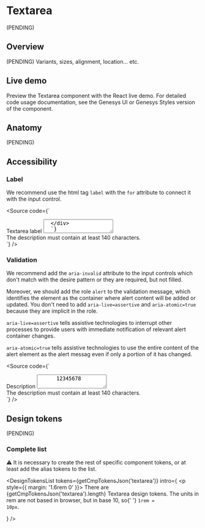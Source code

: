 


<Meta of={Stories} />

# Textarea

(PENDING)

## Overview

(PENDING) Variants, sizes, alignment, location... etc.

## Live demo

Preview the Textarea component with the React live demo. For detailed code usage
documentation, see the Genesys UI or Genesys Styles version of the component.

<Canvas of={Stories.Example} />
<Controls of={Stories.Example} />

<section className="mrow">
  <div className="mcol-12 mcol-sm-6">
    <CardReact url="https://devoinc.github.io/genesys-ui/?path=/docs/components-form-input--docs" />
  </div>
  <div className="mcol-12 mcol-sm-6">
    <CardHtml url="https://gitlab.devotools.com/engineering/quvis/genesys-styles" />
  </div>
</section>

## Anatomy

(PENDING)

## Accessibility

### Label

We recommend use the html tag `label` with the `for` attribute to connect it with the input control.

<Source
  code={`
  <div class="form__field">
    <label for="textarea-id-acc-1" class="label">
      Textarea label
    </label>
    <textarea
      id="textarea-id-acc-1"
      class="textarea"
      type="text"
      placeholder="Textarea placeholder..."
    />
  </div>
  `}
/>

#### Wrapping with label

Other accessible alternative (but not recommended) is wrapping the field with a `label` and replace that with an `span`.
It's an option when it's not possible to assign an `id` to the input to use in the attribute `for` of the `label`.

<Source
  code={`
  <label class="form__field">
    <span class="label">Textarea label</span>
    <textarea class="textarea" placeholder="Textarea placeholder..." />
  </label>
  `}
/>

#### Hiding label

We always recommend use a visible label connected with the input control, but sometimes we need to hide it because
of space or design reasons. In these cases we maintain the label text, but hiding it by styles, remaining accessible
for assistive technologies.

<Source
  code={`
  <div class="form__field">
    <label for="textarea-id-acc-2" class="label label--hide">
      Textarea label
    </label>
    <textarea
      id="textarea-id-acc-2"
      class="textarea"
      placeholder="Textarea placeholder..."
    />
  </div>
  `}
/>

#### aria-label or aria-labelledby

If it's not possible to add a label text we can use the attributes `aria-label`, `aria-labelledby` or `title`
in the input control, but it's not 100% supported by all the assistive technologies.

<Source
  code={`
  <div class="form__field">
    <textarea
      id="textarea-id-acc-2"
      class="textarea"
      aria-label="Textarea label"
      placeholder="Textarea placeholder..."
    />
  </div>
  `}
/>

Finally, do not use placeholders as a replacement for a label. There are various accessibility issues with this approach.

### Required

We recommend inform about which are the required fields in a form with a visual or textual mark.
Moreover, you must add the attribute `required` to the input control. You can add
`aria-required=true` too, but in many cases, the assistive technology information will be redundant.

<Source
  code={`
  <div class="form__field form__field--required">
    <label for="textarea-id-required" class="label">
      Required field
    </label>
    <textarea
      class="textarea"
      id="textarea-id-required"
      placeholder="Textarea placeholder..."
      required
    />
  </div>
  `}
/>

### Connecting help and validation messages

To connect our inputs with the helper and validation messages we recommend use the `aria-describedby` attribute.

<Source
  code={`
  <div class="form">
    <div class="form__field">
      <label for="textarea-id-helper" class="label">
        Textarea label
      </label>
      <textarea
        aria-describedby="textarea-id-helper-message"
        id="textarea-id-helper"
        class="textarea"
        placeholder="Textarea placeholder..."
      />
      <div class="form__helper" id="textarea-id-helper-message">
        Bits of moving fluff Drake Equation descended from astronomers cosmic
        fugue Vangelis
      </div>
    </div>
    <div class="form__field form__field--error">
      <label for="textarea-id-error" class="label">
        Description
      </label>
      <textarea
        aria-describedby="textarea-id-error-message"
        aria-invalid="true"
        id="textarea-id-error"
        class="textarea"
        placeholder="Enter the description..."
      >
        12345678
      </textarea>
      <div class="form__validation" id="textarea-id-error-message">
        The description must contain at least 140 characters.
      </div>
    </div>
  </div>
  `}
/>

### Validation

We recommend add the `aria-invalid` attribute to the input controls which don't match with the desire pattern
or they are required, but not filled.

Moreover, we should add the role `alert` to the validation message, which identifies the element as
the container where alert content will be added or updated. You don't need to add `aria-live=assertive` and
`aria-atomic=true` because they are implicit in the role.

`aria-live=assertive` tells assistive technologies to interrupt other processes to provide users with
immediate notification of relevant alert container changes.

`aria-atomic=true` tells assistive technologies to use the entire content of the alert element as the alert messag
even if only a portion of it has changed.

<Source
  code={`
  <div class="form__field form__field--error">
    <label for="textarea-id-error" class="label">
      Description
    </label>
    <textarea
      aria-describedby="textarea-id-error-message"
      aria-invalid="true"
      id="textarea-id-error"
      class="textarea"
      placeholder="Enter the description..."
    >
      12345678
    </textarea>
    <div role="alert" class="form__validation" id="textarea-id-error-message">
      The description must contain at least 140 characters.
    </div>
  </div>
  `}
/>

## Design tokens

(PENDING)

### Complete list

⚠️ It is necessary to create the rest of specific component tokens, or at least add the alias tokens to the list.

<DesignTokensList
  tokens={getCmpTokensJson('textarea')}
  intro={
    <p style={{ margin: '1.6rem 0' }}>
      There are {getCmpTokensJson('textarea').length} Textarea design tokens.
      The units in rem are not based in browser, but in base 10, so{' '}
      <code>1rem = 10px</code>.
    </p>
  }
/>
